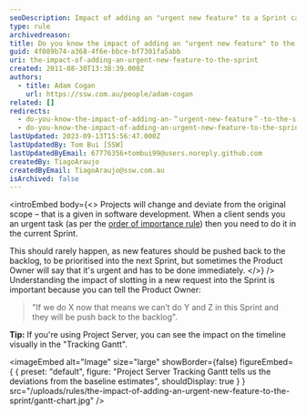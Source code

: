 ```yaml
---
seoDescription: Impact of adding an "urgent new feature" to a Sprint can significantly alter project timelines, compromising original scope and prioritized tasks.
type: rule
archivedreason:
title: Do you know the impact of adding an "urgent new feature" to the Sprint?
guid: 4f089b74-a368-4f6e-bbce-bf7301fa5abb
uri: the-impact-of-adding-an-urgent-new-feature-to-the-sprint
created: 2011-08-30T13:38:39.000Z
authors:
  - title: Adam Cogan
    url: https://ssw.com.au/people/adam-cogan
related: []
redirects:
  - do-you-know-the-impact-of-adding-an-＂urgent-new-feature＂-to-the-sprint
  - do-you-know-the-impact-of-adding-an-urgent-new-feature-to-the-sprint
lastUpdated: 2023-09-13T15:56:47.000Z
lastUpdatedBy: Tom Bui [SSW]
lastUpdatedByEmail: 67776356+tombui99@users.noreply.github.com
createdBy: TiagoAraujo
createdByEmail: TiagoAraujo@ssw.com.au
isArchived: false
---
```


<introEmbed
  body={<>
Projects will change and deviate from the original scope – that is a given in software development. When a client sends you an urgent task (as per the [order of importance rule](/do-you-complete-work-in-order-of-importance-aka-priorities)) then you need to do it in the current Sprint.

This should rarely happen, as new features should be pushed back to the backlog, to be prioritised into the next Sprint, but sometimes the Product Owner will say that it's urgent and has to be done immediately.
  </>}
/>
Understanding the impact of slotting in a new request into the Sprint is important because you can tell the Product Owner:

> "If we do X now that means we can’t do Y and Z in this Sprint and they will be push back to the backlog".

**Tip:** If you're using Project Server, you can see the impact on the timeline visually in the "Tracking Gantt".


<imageEmbed
  alt="Image"
  size="large"
  showBorder={false}
  figureEmbed={ {
    preset: "default",
    figure: "Project Server Tracking Gantt tells us the deviations from the baseline estimates",
    shouldDisplay: true
  } }
  src="/uploads/rules/the-impact-of-adding-an-urgent-new-feature-to-the-sprint/gantt-chart.jpg"
/>
